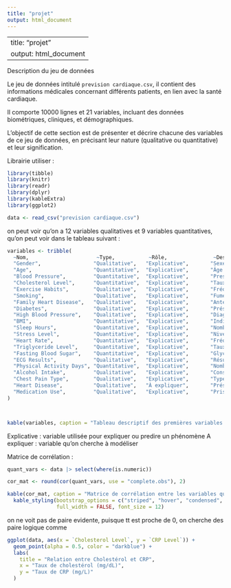 ```yaml
---
title: "projet"
output: html_document
---
```


---
title: "projet"
output: html_document
---

Description du jeu de données

Le jeu de données intitulé `prevision cardiaque.csv`, il contient des informations médicales concernant différents patients, en lien avec la santé cardiaque.

Il comporte 10000 lignes et 21 variables, incluant des données biométriques, cliniques, et démographiques.

L’objectif de cette section est de présenter et décrire chacune des variables de ce jeu de données, en précisant leur nature (qualitative ou quantitative) et leur signification.


Librairie utiliser :
```r
library(tibble)
library(knitr)
library(readr)
library(dplyr)
library(kableExtra)
library(ggplot2)
```

```r
data <- read_csv("prevision cardiaque.csv")

```
on peut voir qu'on a 12 variables qualitatives et 9 variables quantitatives, qu'on peut voir dans le tableau suivant : 


```r
variables <- tribble(
  ~Nom,                      ~Type,           ~Rôle,               ~Description,
  "Gender",                 "Qualitative",   "Explicative",       "Sexe du patient (Male/Female)",
  "Age",                    "Quantitative",  "Explicative",       "Âge du patient en années",
  "Blood Pressure",         "Quantitative",  "Explicative",       "Pression artérielle (mmHg)",
  "Cholesterol Level",      "Quantitative",  "Explicative",       "Taux de cholestérol (mg/dL)",
  "Exercise Habits",        "Qualitative",   "Explicative",       "Fréquence de l’activité physique",
  "Smoking",                "Qualitative",   "Explicative",       "Fumeur ou non (Yes/No)",
  "Family Heart Disease",   "Qualitative",   "Explicative",       "Antécédents familiaux de maladies cardiaques",
  "Diabetes",               "Qualitative",   "Explicative",       "Présence de diabète (Yes/No)",
  "High Blood Pressure",    "Qualitative",   "Explicative",       "Diagnostic d’hypertension (Yes/No)",
  "BMI",                    "Quantitative",  "Explicative",       "Indice de masse corporelle",
  "Sleep Hours",            "Quantitative",  "Explicative",       "Nombre d’heures de sommeil par nuit",
  "Stress Level",           "Quantitative",  "Explicative",       "Niveau de stress (échelle numérique)",
  "Heart Rate",             "Quantitative",  "Explicative",       "Fréquence cardiaque (bpm)",
  "Triglyceride Level",     "Quantitative",  "Explicative",       "Taux de triglycérides (mg/dL)",
  "Fasting Blood Sugar",    "Quantitative",  "Explicative",       "Glycémie à jeun (mg/dL)",
  "ECG Results",            "Qualitative",   "Explicative",       "Résultats de l'électrocardiogramme",
  "Physical Activity Days", "Quantitative",  "Explicative",       "Nombre de jours d’activité physique/semaine",
  "Alcohol Intake",         "Qualitative",   "Explicative",       "Consommation d’alcool (Yes/No)",
  "Chest Pain Type",        "Qualitative",   "Explicative",       "Type de douleur thoracique",
  "Heart Disease",          "Qualitative",   "À expliquer",       "Présence d'une maladie cardiaque (Yes/No)",
  "Medication Use",         "Qualitative",   "Explicative",       "Prise de médicaments (Yes/No)"
)



kable(variables, caption = "Tableau descriptif des premières variables du jeu de données")
```
Explicative : variable utilisée pour expliquer ou predire un phénomène 
A expliquer : variable qu'on cherche à modéliser 



Matrice de corrélation :
```r

quant_vars <- data |> select(where(is.numeric))

cor_mat <- round(cor(quant_vars, use = "complete.obs"), 2)

kable(cor_mat, caption = "Matrice de corrélation entre les variables quantitatives") %>%
  kable_styling(bootstrap_options = c("striped", "hover", "condensed", "responsive"),
                full_width = FALSE, font_size = 12)

```



on ne voit pas de paire evidente, puisque tt est proche de 0, on cherche des paire logique comme 
```r
ggplot(data, aes(x = `Cholesterol Level`, y = `CRP Level`)) +
  geom_point(alpha = 0.5, color = "darkblue") +
  labs(
    title = "Relation entre Cholestérol et CRP",
    x = "Taux de cholestérol (mg/dL)",
    y = "Taux de CRP (mg/L)"
  )
```

